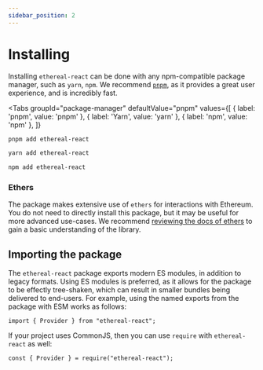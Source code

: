 ```yaml
---
sidebar_position: 2
---
```



# Installing

Installing `ethereal-react` can be done with any npm-compatible package manager, such as `yarn`, `npm`. We recommend [`pnpm`](https://pnpm.io/), as it provides a great user experience, and is incredibly fast.

<Tabs
  groupId="package-manager"
  defaultValue="pnpm"
  values={[
    { label: 'pnpm', value: 'pnpm' },
    { label: 'Yarn', value: 'yarn' },
    { label: 'npm', value: 'npm' },
  ]}
>
  <TabItem value="pnpm">

```bash
pnpm add ethereal-react
```

  </TabItem>
  <TabItem value="yarn">

```bash
yarn add ethereal-react
```

  </TabItem>
  <TabItem value="npm">

```bash
npm add ethereal-react
```

  </TabItem>
</Tabs>

### Ethers

The package makes extensive use of `ethers` for interactions with Ethereum. You do not need to directly install this package, but it may be useful for more advanced use-cases. We recommend [reviewing the docs of ethers](https://docs.ethers.io/v5/) to gain a basic understanding of the library.

## Importing the package

The `ethereal-react` package exports modern ES modules, in addition to legacy formats.
Using ES modules is preferred, as it allows for the package to be effectly tree-shaken, which can result in smaller bundles being delivered to end-users.
For example, using the named exports from the package with ESM works as follows:

```tsx
import { Provider } from "ethereal-react";
```

If your project uses CommonJS, then you can use `require` with `ethereal-react` as well:

```tsx
const { Provider } = require("ethereal-react");
```
